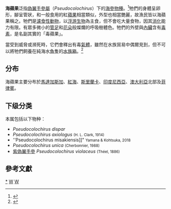 {{Distinguish|海林檎}}
{{Automatic taxobox
| image = Pseudocolochirus axiologus.jpg
| image_caption = [[紫伪翼手参|紫伪翼手参]]
| taxon = Pseudocolochirus
| authority = Pearson, 1910
| subdivision_ranks = [[種|種]]
| subdivision = 见正文
| synonyms = * ''Koehleria'' <small>Cherbonnier, 1988</small>
| synonyms_ref =  <ref name="WoRMS">{{cite web |author=WoRMS |year=2009 |title=''Pseudocolochirus'' Pearson, 1910 |publisher=[[World_Register_of_Marine_Species|World Register of Marine Species]] |url=http://www.marinespecies.org/aphia.php?p=taxdetails&id=205176 |access-date=March 8, 2010 |archive-date=2021-10-19 |archive-url=https://web.archive.org/web/20211019023423/https://www.marinespecies.org/aphia.php?p=taxdetails&id=205176 |dead-url=no }}</ref>
| subdivision_ranks = Species<ref name="WoRMS"/>
}}

'''海蘋果'''泛指[[偽翼手參屬|偽翼手參屬]]（''Pseudocolochirus''）下的[[海參|海參]][[物種|物種]]。<ref>{{Cite web|title=Sea apple sea cucumber (''Pseudocolochirus violaceaus'') on Chek Jawa, Pulau Ubin, Singapore|author=Wildsingapore homepage|year=2003|url=http://www.wildsingapore.com/chekjawa/text/c624.htm|access-date=2009-09-14|archive-date=2012-09-12|archive-url=https://web.archive.org/web/20120912014748/http://www.wildsingapore.com/chekjawa/text/c624.htm|dead-url=no}}</ref>牠們的身體呈卵形，腳呈管狀，和一般食用的紅[[蘋果|蘋果]]相當類似，外型也相當艷麗，故漁民皆以海蘋果稱之。牠們是[[濾食性動物|濾食性動物]]，以[[浮游生物|浮游生物]]為主食，但不會吃大量食物，因其[[消化|消化]]能力有限。有眾多微小的[[管足|管足]]和[[花朵|花朵]]般燦爛的呼吸樹體色。牠們的外壁與[[內臟|內臟]]含有[[毒素|毒素]]，是名副其實的「毒蘋果」。

當受到威脅或濒死時，它們會釋出有毒[[氣體|氣體]]，雖然在水族貿易中偶爾見到，但不可以將牠們飼養在純海水[[魚|魚]]隻的[[水族箱|水族箱]]。<ref>{{Cite web|title=Saltwater Invertebrates for Marine Reef Aquariums: Sea Apple|author=Aquarium Fish: Tropical Freshwater Fish and Saltwater Fish for Home Aquariums|year=2008|url=http://www.liveaquaria.com/product/prod_display.cfm?c=497+502+711&pcatid=711|access-date=2009-09-14|archive-date=2020-11-09|archive-url=https://web.archive.org/web/20201109215753/https://www.liveaquaria.com/product/prod_display.cfm?c=497+502+711&pcatid=711|dead-url=no}}</ref>

==分布==
海蘋果主要分布於[[馬達加斯加|馬達加斯加]]、[[紅海|紅海]]、[[斯里蘭卡|斯里蘭卡]]、[[印度尼西亞|印度尼西亞]]、[[澳大利亞|澳大利亞]]北部及[[菲律賓|菲律賓]]。

==下级分类==
本属包括以下物种：
* ''Pseudocolochirus dispar''
* ''Pseudocolochirus axiologus'' <small>(H. L. Clark, 1914)</small>
* ''Pseudocolochirus misakiensis]]" <small>Yamana & Kohtsuka, 2018</small>
* ''Pseudocolochirus unica'' <small>(Cherbonnier, 1988)</small>
* [[紫偽翼手參|紫偽翼手參]] ''Pseudocolochirus violaceus'' <small>(Théel, 1886)</small>

==參考文獻==
{{reflist}}

{{Taxonbar}}
[[Category:_偽翼手參屬|*]]
[[Category:_瓜参科|W]]
[[Category:_1910年描述的分类群|W]]